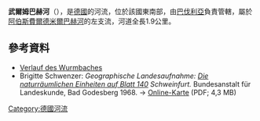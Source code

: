 {{No footnotes|time=2020-11-13T13:11:03+00:00}}
{{Coord|50.070495|N|10.385010|E|display=title}}

'''武爾姆巴赫河'''（{{lang-de|Wurmbach}}），是[[德國|德國]]的河流，位於該國東南部，由[[巴伐利亞|巴伐利亞]]負責管轄，屬於[[阿伯斯費爾德米爾巴赫河|阿伯斯費爾德米爾巴赫河]]的左支流，河道全長1.9公里。

==參考資料==
* [https://geoportal.bayern.de/bayernatlas/?bgLayer=tk&topic=umwe&lang=de&X=5549064.88&Y=4384875.36&zoom=11&catalogNodes=11,110,1102,110310&layers=996bd8e8-d3ad-4ab0-80a1-22087c515df2,4089c1ee-c6a4-40fd-8302-692d81207d9b,0cad953f-ecdf-436b-8fd1-890f06d44719,KML%7C%7Chttps:%2F%2Fgeoportal.bayern.de%2Fba-backend%2Ffiles%2Ff_52fd5dc0-7b3c-11e7-a140-a1d8a4444e39_0b4d8de9-fd04-49af-8c3f-9959c34b25c9 Verlauf des Wurmbaches] {{Wayback|url=https://geoportal.bayern.de/bayernatlas/?bgLayer=tk&topic=umwe&lang=de&X=5549064.88&Y=4384875.36&zoom=11&catalogNodes=11,110,1102,110310&layers=996bd8e8-d3ad-4ab0-80a1-22087c515df2,4089c1ee-c6a4-40fd-8302-692d81207d9b,0cad953f-ecdf-436b-8fd1-890f06d44719,KML%7C%7Chttps:%2F%2Fgeoportal.bayern.de%2Fba-backend%2Ffiles%2Ff_52fd5dc0-7b3c-11e7-a140-a1d8a4444e39_0b4d8de9-fd04-49af-8c3f-9959c34b25c9 |date=20170807113046 }}
* Brigitte Schwenzer: ''Geographische Landesaufnahme: [[Handbuch_der_naturräumlichen_Gliederung_Deutschlands#Einzelblätter|Die naturräumlichen Einheiten auf Blatt 140]] Schweinfurt.'' Bundesanstalt für Landeskunde, Bad Godesberg 1968. → [http://geographie.giersbeck.de/karten/140.pdf Online-Karte] {{Wayback|url=http://geographie.giersbeck.de/karten/140.pdf |date=20201009060957 }} (PDF; 4,3 MB)

{{Germany-geo-stub}}
[[Category:德國河流|Category:德國河流]]